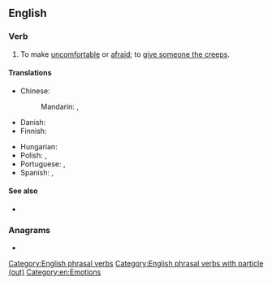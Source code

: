 ==English==

===Verb===
{{en-verb|*}}

# {{lb|en|informal|transitive}} To make [[uncomfortable]] or [[afraid]]; to [[give someone the creeps]].
#: {{uxi|en|That janitor who's always talking about blood '''creeps me out'''.}}

====Translations====
{{trans-top|make uncomfortable}}
* Chinese:
*: Mandarin: {{t|cmn|[[讓]]……[[毛骨悚然]]}}, {{t|cmn|[[让]]……[[毛骨悚然]]|tr=ràng... máogǔsǒngrán}}
* Danish: {{t-needed|da}}
* Finnish: {{t+|fi|pelottaa}}
{{trans-mid}}
* Hungarian: {{t|hu|[[borsódzik]] [[tőle]] [[a]] [[háta]]}}
* Polish: {{t|pl|[[przyprawiać]] [[o]] [[ciarki]]|impf}}, {{t|pl|[[przyprawić]] [[o]] [[ciarki]]|pf}}
* Portuguese: {{t+|pt|arrepiar}}, {{t+|pt|assustar}}
* Spanish: {{t+|es|asustar}}, {{t+|es|dar}} {{l|es|escalofríos}}
{{trans-bottom}}

====See also====
* {{l|en|weird out}}

===Anagrams===
* {{anagrams|en|a=ceeoprtu|outcreep}}

[[Category:English phrasal verbs]]
[[Category:English phrasal verbs with particle (out)]]
[[Category:en:Emotions]]